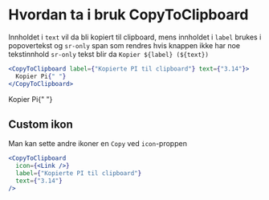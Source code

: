 
<Meta title="ds-react/copy-to-clipboard/intro" />

# Hvordan ta i bruk CopyToClipboard

Innholdet i `text` vil da bli kopiert til clipboard, mens innholdet i `label`
brukes i popovertekst og `sr-only` span som rendres hvis knappen ikke har noe tekstinnhold
`sr-only` tekst blir da `Kopier ${label} (${text})`

```jsx
<CopyToClipboard label={"Kopierte PI til clipboard"} text={"3.14"}>
  Kopier Pi{" "}
</CopyToClipboard>
```

<Canvas>
  <CopyToClipboard label={"Kopierte PI til clipboard"} text={"3.14"}>
    Kopier Pi{" "}
  </CopyToClipboard>
</Canvas>

## Custom ikon

Man kan sette andre ikoner en `Copy` ved `icon`-proppen

```jsx
<CopyToClipboard
  icon={<Link />}
  label={"Kopierte PI til clipboard"}
  text={"3.14"}
/>
```
